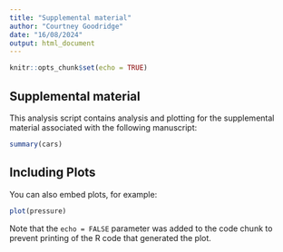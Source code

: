 ```yaml
---
title: "Supplemental material"
author: "Courtney Goodridge"
date: "16/08/2024"
output: html_document
---
```


```r
knitr::opts_chunk$set(echo = TRUE)
```

## Supplemental material

This analysis script contains analysis and plotting for the supplemental material associated with the following manuscript:



```r
summary(cars)
```

## Including Plots

You can also embed plots, for example:

```r
plot(pressure)
```

Note that the `echo = FALSE` parameter was added to the code chunk to prevent printing of the R code that generated the plot.
